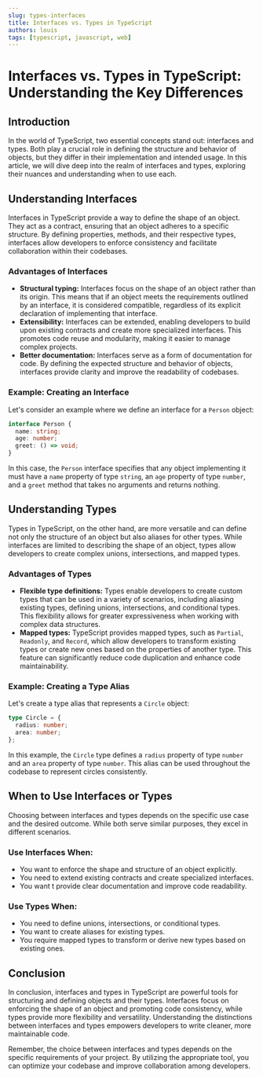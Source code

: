 ```yaml
---
slug: types-interfaces
title: Interfaces vs. Types in TypeScript
authors: louis
tags: [typescript, javascript, web]
---
```




# Interfaces vs. Types in TypeScript: Understanding the Key Differences

## Introduction

In the world of TypeScript, two essential concepts stand out: interfaces and types. Both play a crucial role in defining the structure and behavior of objects, but they differ in their implementation and intended usage. In this article, we will dive deep into the realm of interfaces and types, exploring their nuances and understanding when to use each.

## Understanding Interfaces

Interfaces in TypeScript provide a way to define the shape of an object. They act as a contract, ensuring that an object adheres to a specific structure. By defining properties, methods, and their respective types, interfaces allow developers to enforce consistency and facilitate collaboration within their codebases.

### Advantages of Interfaces

- **Structural typing:** Interfaces focus on the shape of an object rather than its origin. This means that if an object meets the requirements outlined by an interface, it is considered compatible, regardless of its explicit declaration of implementing that interface.
- **Extensibility:** Interfaces can be extended, enabling developers to build upon existing contracts and create more specialized interfaces. This promotes code reuse and modularity, making it easier to manage complex projects.
- **Better documentation:** Interfaces serve as a form of documentation for code. By defining the expected structure and behavior of objects, interfaces provide clarity and improve the readability of codebases.

### Example: Creating an Interface

Let's consider an example where we define an interface for a `Person` object:

```typescript
interface Person {
  name: string;
  age: number;
  greet: () => void;
}
```

In this case, the `Person` interface specifies that any object implementing it must have a `name` property of type `string`, an `age` property of type `number`, and a `greet` method that takes no arguments and returns nothing.

## Understanding Types

Types in TypeScript, on the other hand, are more versatile and can define not only the structure of an object but also aliases for other types. While interfaces are limited to describing the shape of an object, types allow developers to create complex unions, intersections, and mapped types.

### Advantages of Types

- **Flexible type definitions:** Types enable developers to create custom types that can be used in a variety of scenarios, including aliasing existing types, defining unions, intersections, and conditional types. This flexibility allows for greater expressiveness when working with complex data structures.
- **Mapped types:** TypeScript provides mapped types, such as `Partial`, `Readonly`, and `Record`, which allow developers to transform existing types or create new ones based on the properties of another type. This feature can significantly reduce code duplication and enhance code maintainability.

### Example: Creating a Type Alias

Let's create a type alias that represents a `Circle` object:

```typescript
type Circle = {
  radius: number;
  area: number;
};
```

In this example, the `Circle` type defines a `radius` property of type `number` and an `area` property of type `number`. This alias can be used throughout the codebase to represent circles consistently.

## When to Use Interfaces or Types

Choosing between interfaces and types depends on the specific use case and the desired outcome. While both serve similar purposes, they excel in different scenarios.

### Use Interfaces When:

- You want to enforce the shape and structure of an object explicitly.
- You need to extend existing contracts and create specialized interfaces.
- You want t provide clear documentation and improve code readability.

### Use Types When:

- You need to define unions, intersections, or conditional types.
- You want to create aliases for existing types.
- You require mapped types to transform or derive new types based on existing ones.

## Conclusion

In conclusion, interfaces and types in TypeScript are powerful tools for structuring and defining objects and their types. Interfaces focus on enforcing the shape of an object and promoting code consistency, while types provide more flexibility and versatility. Understanding the distinctions between interfaces and types empowers developers to write cleaner, more maintainable code.

Remember, the choice between interfaces and types depends on the specific requirements of your project. By utilizing the appropriate tool, you can optimize your codebase and improve collaboration among developers.

<script type="application/ld+json" dangerouslySetInnerHTML={{__html: 
`{
  "@context": "https://schema.org",
  "@type": "FAQPage",
  "mainEntity": [
    {
      "@type": "Question",
      "name": "What are the key differences between interfaces and types in TypeScript?",
      "acceptedAnswer": {
        "@type": "Answer",
        "text": "Interfaces in TypeScript primarily provide a way to define the structure of an object, enforce consistency, and facilitate collaboration in the codebase. They support structural typing and extensibility. On the other hand, Types are more flexible, capable of defining not only object structures but also type aliases, unions, intersections, and mapped types."
      }
    },
    {
      "@type": "Question",
      "name": "What are the primary advantages of using interfaces in TypeScript?",
      "acceptedAnswer": {
        "@type": "Answer",
        "text": "The primary advantages of using interfaces in TypeScript include structural typing, extensibility, and serving as a form of documentation. Interfaces focus on the shape of an object, can be extended to build upon existing contracts, and provide clarity and improve code readability by defining the expected structure and behavior of objects."
      }
    },
    {
      "@type": "Question",
      "name": "How does the use of types in TypeScript enhance versatility?",
      "acceptedAnswer": {
        "@type": "Answer",
        "text": "Types in TypeScript offer flexibility in defining custom types that can be used in various scenarios, including aliasing existing types and defining unions, intersections, and conditional types. Moreover, TypeScript provides mapped types that allow developers to transform existing types or create new ones based on the properties of another type, which significantly reduces code duplication and enhances maintainability."
      }
    },
    {
      "@type": "Question",
      "name": "When should I use interfaces or types in TypeScript?",
      "acceptedAnswer": {
        "@type": "Answer",
        "text": "Interfaces are suitable when you want to enforce the shape and structure of an object explicitly, extend existing contracts to create specialized interfaces, or improve code readability through clear documentation. Conversely, you should use types when you need to define unions, intersections, conditional types, create aliases for existing types, or use mapped types to transform or derive new types."
      }
    },
    {
      "@type": "Question",
      "name": "What role do interfaces and types play in the TypeScript codebase?",
      "acceptedAnswer": {
        "@type": "Answer",
        "text": "Interfaces and types in TypeScript play a significant role in structuring and defining objects and their types. Interfaces focus on enforcing the shape of an object and promoting code consistency, while types provide more flexibility and versatility. The choice between interfaces and types largely depends on the specific requirements of your project."
      }
    }
  ]
}`
}}>

</script>